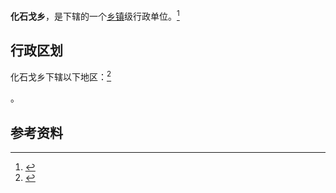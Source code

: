{{中国乡级行政区|21/09/21/219/000}}

'''化石戈乡'''，是{{PRC admin/fullname|21/09/21/219/000|3}}下辖的一个[[乡镇|乡镇]]级行政单位。<ref>{{PRC admin/ref sgc|{{PRC admin/parent|21/09/21/219/000}}}}</ref>

== 行政区划 ==

化石戈乡下辖以下地区：<ref>{{PRC admin/ref sgc|21/09/21/219/000}}</ref>

{{PRC admin/children|21/09/21/219/000}}。

== 参考资料 ==

{{reflist}}

{{行政区划小作品}}
{{PRC admin/navcat|21/09/21/219/000}}